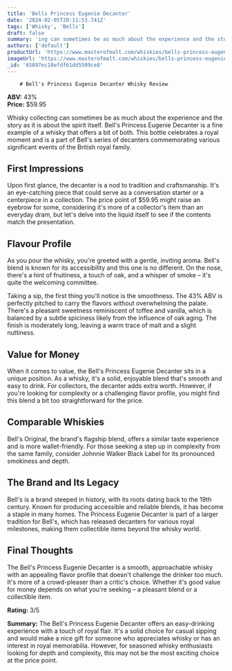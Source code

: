 ```yaml
---
title: 'Bells Princess Eugenie Decanter'
date: '2024-02-05T20:11:53.741Z'
tags: ['Whisky', 'Bells']
draft: false
summary: 'ing can sometimes be as much about the experience and the story as it is about the spirit itself. Bells Princess Eugenie Decanter...'
authors: ['default']
productUrl: 'https://www.masterofmalt.com/whiskies/bells-princess-eugenie-decanter-whisky/'
imageUrl: 'https://www.masterofmalt.com/whiskies/bells-princess-eugenie-decanter-whisky.jpg'
_id: '65897ec18efdf61dd5509ce8'
---
```


        # Bell's Princess Eugenie Decanter Whisky Review

**ABV:** 43%  
**Price:** $59.95

Whisky collecting can sometimes be as much about the experience and the story as it is about the spirit itself. Bell's Princess Eugenie Decanter is a fine example of a whisky that offers a bit of both. This bottle celebrates a royal moment and is a part of Bell's series of decanters commemorating various significant events of the British royal family.

## First Impressions

Upon first glance, the decanter is a nod to tradition and craftsmanship. It's an eye-catching piece that could serve as a conversation starter or a centerpiece in a collection. The price point of $59.95 might raise an eyebrow for some, considering it's more of a collector's item than an everyday dram, but let's delve into the liquid itself to see if the contents match the presentation.

## Flavour Profile

As you pour the whisky, you're greeted with a gentle, inviting aroma. Bell's blend is known for its accessibility and this one is no different. On the nose, there's a hint of fruitiness, a touch of oak, and a whisper of smoke – it's quite the welcoming committee.

Taking a sip, the first thing you'll notice is the smoothness. The 43% ABV is perfectly pitched to carry the flavors without overwhelming the palate. There's a pleasant sweetness reminiscent of toffee and vanilla, which is balanced by a subtle spiciness likely from the influence of oak aging. The finish is moderately long, leaving a warm trace of malt and a slight nuttiness.

## Value for Money

When it comes to value, the Bell's Princess Eugenie Decanter sits in a unique position. As a whisky, it's a solid, enjoyable blend that's smooth and easy to drink. For collectors, the decanter adds extra worth. However, if you're looking for complexity or a challenging flavor profile, you might find this blend a bit too straightforward for the price.

## Comparable Whiskies

Bell's Original, the brand's flagship blend, offers a similar taste experience and is more wallet-friendly. For those seeking a step up in complexity from the same family, consider Johnnie Walker Black Label for its pronounced smokiness and depth.

## The Brand and Its Legacy

Bell's is a brand steeped in history, with its roots dating back to the 19th century. Known for producing accessible and reliable blends, it has become a staple in many homes. The Princess Eugenie Decanter is part of a larger tradition for Bell's, which has released decanters for various royal milestones, making them collectible items beyond the whisky world.

## Final Thoughts

The Bell's Princess Eugenie Decanter is a smooth, approachable whisky with an appealing flavor profile that doesn't challenge the drinker too much. It's more of a crowd-pleaser than a critic's choice. Whether it's good value for money depends on what you're seeking – a pleasant blend or a collectible item.

**Rating:** 3/5

**Summary:** The Bell's Princess Eugenie Decanter offers an easy-drinking experience with a touch of royal flair. It's a solid choice for casual sipping and would make a nice gift for someone who appreciates whisky or has an interest in royal memorabilia. However, for seasoned whisky enthusiasts looking for depth and complexity, this may not be the most exciting choice at the price point.
